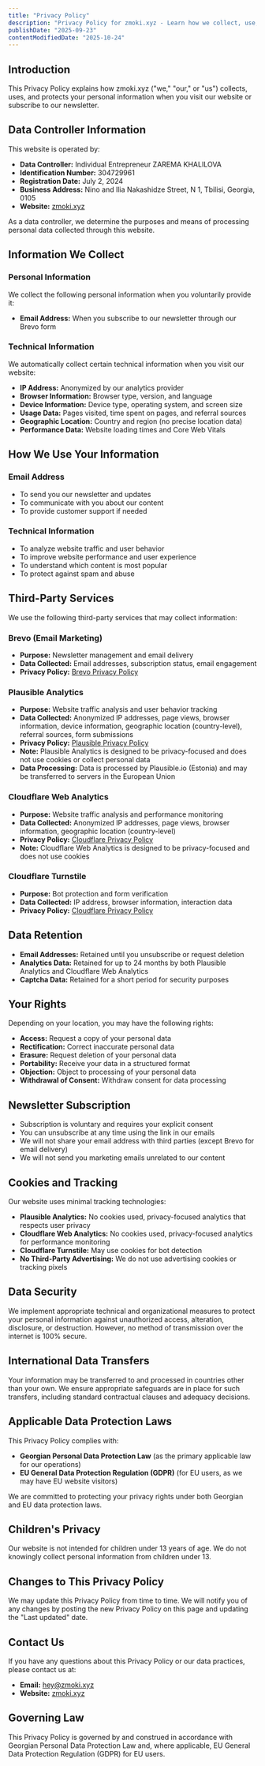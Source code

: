 ```yaml
---
title: "Privacy Policy"
description: "Privacy Policy for zmoki.xyz - Learn how we collect, use, and protect your personal information."
publishDate: "2025-09-23"
contentModifiedDate: "2025-10-24"
---
```


## Introduction

This Privacy Policy explains how zmoki.xyz ("we," "our," or "us") collects, uses, and protects your personal information when you visit our website or subscribe to our newsletter.

## Data Controller Information

This website is operated by:

- **Data Controller:** Individual Entrepreneur ZAREMA KHALILOVA
- **Identification Number:** 304729961
- **Registration Date:** July 2, 2024
- **Business Address:** Nino and Ilia Nakashidze Street, N 1, Tbilisi, Georgia, 0105
- **Website:** [zmoki.xyz](https://zmoki.xyz/)

As a data controller, we determine the purposes and means of processing personal data collected through this website.

## Information We Collect

### Personal Information

We collect the following personal information when you voluntarily provide it:

- **Email Address:** When you subscribe to our newsletter through our Brevo form

### Technical Information

We automatically collect certain technical information when you visit our website:

- **IP Address:** Anonymized by our analytics provider
- **Browser Information:** Browser type, version, and language
- **Device Information:** Device type, operating system, and screen size
- **Usage Data:** Pages visited, time spent on pages, and referral sources
- **Geographic Location:** Country and region (no precise location data)
- **Performance Data:** Website loading times and Core Web Vitals

## How We Use Your Information

### Email Address

- To send you our newsletter and updates
- To communicate with you about our content
- To provide customer support if needed

### Technical Information

- To analyze website traffic and user behavior
- To improve website performance and user experience
- To understand which content is most popular
- To protect against spam and abuse

## Third-Party Services

We use the following third-party services that may collect information:

### Brevo (Email Marketing)

- **Purpose:** Newsletter management and email delivery
- **Data Collected:** Email addresses, subscription status, email engagement
- **Privacy Policy:** [Brevo Privacy Policy](https://www.brevo.com/legal/privacypolicy/)

### Plausible Analytics

- **Purpose:** Website traffic analysis and user behavior tracking
- **Data Collected:** Anonymized IP addresses, page views, browser information, device information, geographic location (country-level), referral sources, form submissions
- **Privacy Policy:** [Plausible Privacy Policy](https://plausible.io/privacy)
- **Note:** Plausible Analytics is designed to be privacy-focused and does not use cookies or collect personal data
- **Data Processing:** Data is processed by Plausible.io (Estonia) and may be transferred to servers in the European Union

### Cloudflare Web Analytics

- **Purpose:** Website traffic analysis and performance monitoring
- **Data Collected:** Anonymized IP addresses, page views, browser information, geographic location (country-level)
- **Privacy Policy:** [Cloudflare Privacy Policy](https://www.cloudflare.com/privacypolicy/)
- **Note:** Cloudflare Web Analytics is designed to be privacy-focused and does not use cookies

### Cloudflare Turnstile

- **Purpose:** Bot protection and form verification
- **Data Collected:** IP address, browser information, interaction data
- **Privacy Policy:** [Cloudflare Privacy Policy](https://www.cloudflare.com/privacypolicy/)

## Data Retention

- **Email Addresses:** Retained until you unsubscribe or request deletion
- **Analytics Data:** Retained for up to 24 months by both Plausible Analytics and Cloudflare Web Analytics
- **Captcha Data:** Retained for a short period for security purposes

## Your Rights

Depending on your location, you may have the following rights:

- **Access:** Request a copy of your personal data
- **Rectification:** Correct inaccurate personal data
- **Erasure:** Request deletion of your personal data
- **Portability:** Receive your data in a structured format
- **Objection:** Object to processing of your personal data
- **Withdrawal of Consent:** Withdraw consent for data processing

## Newsletter Subscription

- Subscription is voluntary and requires your explicit consent
- You can unsubscribe at any time using the link in our emails
- We will not share your email address with third parties (except Brevo for email delivery)
- We will not send you marketing emails unrelated to our content

## Cookies and Tracking

Our website uses minimal tracking technologies:

- **Plausible Analytics:** No cookies used, privacy-focused analytics that respects user privacy
- **Cloudflare Web Analytics:** No cookies used, privacy-focused analytics for performance monitoring
- **Cloudflare Turnstile:** May use cookies for bot detection
- **No Third-Party Advertising:** We do not use advertising cookies or tracking pixels

## Data Security

We implement appropriate technical and organizational measures to protect your personal information against unauthorized access, alteration, disclosure, or destruction. However, no method of transmission over the internet is 100% secure.

## International Data Transfers

Your information may be transferred to and processed in countries other than your own. We ensure appropriate safeguards are in place for such transfers, including standard contractual clauses and adequacy decisions.

## Applicable Data Protection Laws

This Privacy Policy complies with:

- **Georgian Personal Data Protection Law** (as the primary applicable law for our operations)
- **EU General Data Protection Regulation (GDPR)** (for EU users, as we may have EU website visitors)

We are committed to protecting your privacy rights under both Georgian and EU data protection laws.

## Children's Privacy

Our website is not intended for children under 13 years of age. We do not knowingly collect personal information from children under 13.

## Changes to This Privacy Policy

We may update this Privacy Policy from time to time. We will notify you of any changes by posting the new Privacy Policy on this page and updating the "Last updated" date.

## Contact Us

If you have any questions about this Privacy Policy or our data practices, please contact us at:

- **Email:** [hey@zmoki.xyz](mailto:hey@zmoki.xyz)
- **Website:** [zmoki.xyz](https://zmoki.xyz/)

## Governing Law

This Privacy Policy is governed by and construed in accordance with Georgian Personal Data Protection Law and, where applicable, EU General Data Protection Regulation (GDPR) for EU users.

